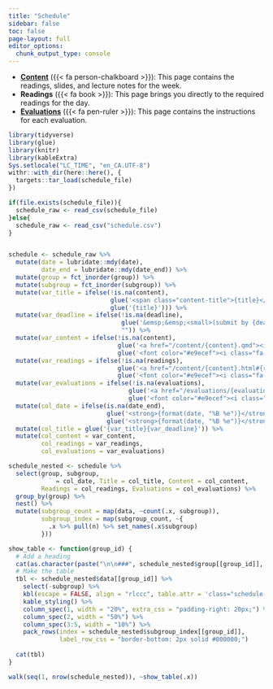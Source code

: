 ```yaml
---
title: "Schedule"
sidebar: false
toc: false
page-layout: full
editor_options: 
  chunk_output_type: console
---
```


::: {.schedule-page}


- [**Content**](/content/) ({{< fa person-chalkboard >}}): This page contains the readings, slides, and lecture notes for the week.
- **Readings** ({{< fa book >}}): This page brings you directly to the required readings for the day.
- [**Evaluations**](/evaluations/) ({{< fa pen-ruler >}}): This page contains the instructions for each evaluation.

```r
library(tidyverse)
library(glue)
library(knitr)
library(kableExtra)
Sys.setlocale("LC_TIME", "en_CA.UTF-8")
withr::with_dir(here::here(), {
  targets::tar_load(schedule_file)
})

if(file.exists(schedule_file)){
  schedule_raw <- read_csv(schedule_file)
}else{
  schedule_raw <- read_csv("schedule.csv")
}


schedule <- schedule_raw %>% 
  mutate(date = lubridate::mdy(date),
         date_end = lubridate::mdy(date_end)) %>%
  mutate(group = fct_inorder(group)) %>% 
  mutate(subgroup = fct_inorder(subgroup)) %>% 
  mutate(var_title = ifelse(!is.na(content), 
                            glue('<span class="content-title">{title}</span>'),
                            glue('{title}'))) %>% 
  mutate(var_deadline = ifelse(!is.na(deadline),
                               glue('&emsp;&emsp;<small>(submit by {deadline})</small>'),
                               "")) %>%
  mutate(var_content = ifelse(!is.na(content),
                              glue('<a href="/content/{content}.qmd"><i class="fa-solid fa-person-chalkboard fa-lg"></i></a>'),
                              glue('<font color="#e9ecef"><i class="fa-solid fa-person-chalkboard fa-lg"></i></font>'))) %>%
  mutate(var_readings = ifelse(!is.na(readings),
                              glue('<a href="/content/{content}.html#{readings}"><i class="fa-solid fa-book fa-lg"></i></a>'),
                              glue('<font color="#e9ecef"><i class="fa-solid fa-book fa-lg"></i></font>'))) %>%
  mutate(var_evaluations = ifelse(!is.na(evaluations),
                                 glue('<a href="/evaluations/{evaluations}.qmd"><i class="fa-solid fa-pen-ruler fa-lg"></i></a>'),
                                 glue('<font color="#e9ecef"><i class="fa-solid fa-pen-ruler fa-lg"></i></font>'))) %>%
  mutate(col_date = ifelse(is.na(date_end),
                           glue('<strong>{format(date, "%B %e")}</strong>'),
                           glue('<strong>{format(date, "%B %e")}</strong>–<strong>{format(date_end, "%B %e")}</strong>'))) %>% 
  mutate(col_title = glue('{var_title}{var_deadline}')) %>% 
  mutate(col_content = var_content,
         col_readings = var_readings,
         col_evaluations = var_evaluations)

schedule_nested <- schedule %>% 
  select(group, subgroup, 
         ` ` = col_date, Title = col_title, Content = col_content, 
         Readings = col_readings, Evaluations = col_evaluations) %>% 
  group_by(group) %>% 
  nest() %>% 
  mutate(subgroup_count = map(data, ~count(.x, subgroup)),
         subgroup_index = map(subgroup_count, ~{
           .x %>% pull(n) %>% set_names(.x$subgroup)
         }))

show_table <- function(group_id) {
  # Add a heading
  cat(as.character(paste("\n\n###", schedule_nested$group[[group_id]], "\n\n")))
  # Make the table
  tbl <- schedule_nested$data[[group_id]] %>%
    select(-subgroup) %>% 
    kbl(escape = FALSE, align = "rlccc", table.attr = 'class="schedule-table"') %>% 
    kable_styling() %>% 
    column_spec(1, width = "20%", extra_css = "padding-right: 20px;") %>% 
    column_spec(2, width = "50%") %>% 
    column_spec(3:5, width = "10%") %>% 
    pack_rows(index = schedule_nested$subgroup_index[[group_id]],
              label_row_css = "border-bottom: 2px solid #000000;")
  
  cat(tbl)
}
```

```r
walk(seq(1, nrow(schedule_nested)), ~show_table(.x))
```

:::
